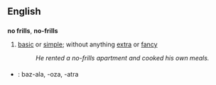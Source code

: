 ==English==
==={{idiom}}===
'''no frills''', '''no-frills'''
#[[basic]] or [[simple]]; without anything [[extra]] or [[fancy]]
#:''He rented a no-frills apartment and cooked his own meals.''

===={{trans}}====

* {{io}} : baz-ala, -oza, -atra